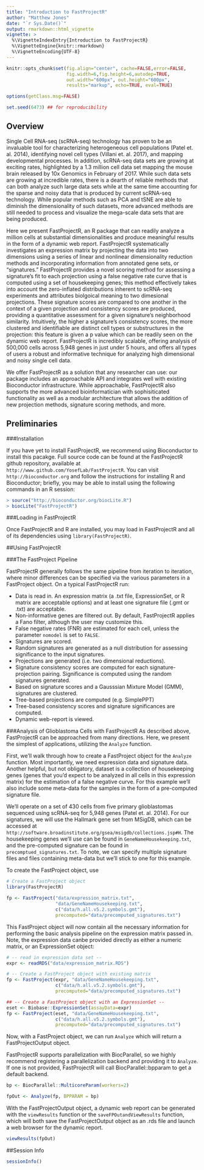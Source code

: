 ```yaml
---
title: "Introduction to FastProjectR"
author: "Matthew Jones"
date: "`r Sys.Date()`"
output: rmarkdown::html_vignette
vignette: >
  %\VignetteIndexEntry{Introduction to FastProjectR}
  %\VignetteEngine{knitr::rmarkdown}
  %\VignetteEncoding{UTF-8}
---
```


``` r

knitr::opts_chunk$set(fig.align="center", cache=FALSE,error=FALSE,
                      fig.width=6,fig.height=6,autodep=TRUE,
                      out.width="600px", out.height="600px",
                      results="markup", echo=TRUE, eval=TRUE)

options(getClass.msg=FALSE)

set.seed(6473) ## for reproducibility

```


## Overview

Single Cell RNA-seq (scRNA-seq) technology has proven to be an invaluable tool for characterizing heterogeneous cell populations (Patel et. al. 2014), identifying novel cell types (Villani et. al. 2017), and mapping developmental processes. In addition, scRNA-seq data sets are growing at exciting rates, highlighted by a 1.3 million cell data set mapping the mouse brain released by 10x Genomics in February of 2017. While such data sets are growing at incredible rates, there is a dearth of reliable methods that can both analyze such large data sets while at the same time accounting for the sparse and noisy data that is produced by current scRNA-seq technology. While popular methods such as PCA and tSNE are able to diminish the dimensionality of such datasets, more advanced methods are still needed to process and visualize the mega-scale data sets that are being produced.

Here we present FastProjectR, an R package that can readily analyze a million cells at substantial dimensionalities and produce meaningful results in the form of a dynamic web report. FastProjectR systematically investigates an expression matrix by projecting the data into two dimensions using a series of linear and nonlinear dimensionality reduction methods and incorporating information from annotated gene sets, or “signatures.” FastProjectR provides a novel scoring method for assessing a signature’s fit to each projection using a false negative rate curve that is computed using a set of housekeeping genes; this method effectively takes into account the zero-inflated distributions inherent to scRNA-seq experiments and attributes biolgoical meaning to two dimesional projections. These signature scores are compared to one another in the context of a given projection and consistency scores are produced, providing a quantitative assessment for a given signature’s neighborhood similarity. Intuitively, the higher a signature’s consistency scores, the more clustered and identifiable are distinct cell types or substructures in the projection: this feature is given a p value which can be readily seen on the dynamic web report. FastProjectR is incredibly scalable, offering analysis of 500,000 cells across 5,948 genes in just under 5 hours, and offers all types of users a robust and informative technique for analyzing high dimensional and noisy single cell data.

We offer FastProjectR as a solution that any researcher can use: our package includes an approachable API and integrates well with existing Bioconductor infrastructure. While approachable, FastProjectR also supports the more advanced bioinformatician with sophisiticated functionality as well as a modular architecture that allows the addition of new projection methods, signature scoring methods, and more. 

## Preliminaries

###Installation 

If you have yet to install FastProjectR, we recommend using Bioconductor to install this pacakge. Full source code can be found at the FastProjectR github repository, available at `http://www.github.com/YosefLab/FastProjectR`.  You can visit `http://bioconductor.org` and follow the instructions for installing R and Bioconductor; briefly, you may be able to install using the following commands in an R session:

```r
> source("http://bioconductor.org/biocLite.R")
> biocLite("FastProjectR")
```

###Loading in FastProjectR

Once FastProjectR and R are installed, you may load in FastProjectR and all of its dependencies using `library(FastProjectR)`. 

##Using FastProjectR

###The FastProject Pipeline

FastProjectR generally follows the same pipeline from iteration to iteration, where minor differences can be specified via the various parameters in a FastProject object. On a typical FastProjectR run:

- Data is read in. An expression matrix (a .txt file, ExpressionSet, or R matrix are acceptable options) and at least one signature file (.gmt or .txt) are acceptable. 
- Non-informative genes are filtered out. By default, FastProjectR applies a Fano filter, although the user may customize this.
- False negative rates (FNR) are estimated for each cell, unless the parameter `nomodel` is set to `FALSE`.
- Signatures are scored.
- Random signatures are generated as a null distribution for assessing significance to the input signatures.
- Projections are generated (i.e. two dimensional reductions).
- Signature consistency scores are computed for each signature-projection pairing. Significance is computed using the random signatures generated.
- Based on signature scores and a Gausssian Mixture Model (GMM), signatures are clustered.
- Tree-based projections are computed (e.g. SimplePPT)
- Tree-based consistency scores and signature significances are computed.
- Dynamic web-report is viewed. 

###Analysis of Glioblastoma Cells with FastProjectR
As described above, FastProjectR can be approached from many directions. Here, we present the simplest of applications, utilizing the `Analyze` function. 

First, we'll walk through how to create a FastProject object for the `Analyze` function. Most importantly, we need expression data and signature data. Another helpful, but not obligatory, dataset is a collection of housekeeping genes (genes that you'd expect to be analyzed in all cells in this expression matrix) for the estimation of a false negative curve. For this example we'll also include some meta-data for the samples in the form of a pre-computed signature file.

We'll operate on a set of 430 cells from five primary glioblastomas sequenced using scRNA-seq  for 5,948 genes (Patel et. al. 2014). For our signatures, we will use the Hallmark gene set from MSigDB, which can be accessed at `http://software.broadinstitute.org/gsea/msigdb/collections.jsp#H`. The housekeeping genes we'll use can be found in `GeneNameHousekeeping.txt`, and the pre-computed signature can be found in `precomptued_signatures.txt`. To note, we can specify multiple signature files and files containing meta-data but we'll stick to one for this example. 

To create the FastProject object, use

```r
# Create a FastProject object
library(FastProjectR)

fp <- FastProject("data/expression_matrix.txt", 
                  "data/GeneNameHousekeeping.txt", 
                  c("data/h.all.v5.2.symbols.gmt"), 
                  precomputed="data/precomputed_signatures.txt")
```

This FastProject object will now contain all the necessary information for performing the basic analysis pipeline on the expression matrix passed in. Note, the expression data canbe provided directly as either a numeric matrix, or an ExpressionSet object:

```r
# -- read in expression data set -- 
expr <- readRDS("data/expression_matrix.RDS")

# -- Create a FastProject object with existing matrix
fp <- FastProject(expr, "data/GeneNameHousekeeping.txt", 
                  c("data/h.all.v5.2.symbols.gmt"), 
                  precomputed="data/precomputed_signatures.txt")

## -- Create a FastProject object with an ExpressionSet -- 
eset <- Biobase::ExpressionSet(assayData=expr)
fp <- FastProject(eset, "data/GeneNameHousekeeping.txt", 
                  c("data/h.all.v5.2.symbols.gmt"), 
                  precomputed="data/precomputed_signatures.txt")
```

Now, with a FastProject object, we can run `Analyze` which will return a FastProjectOutput object.

FastProjectR supports parallelization with BiocParallel, so we highly recommend registering a parallelization
backend and providing it to `Analyze`. If one is not provided, FastProjectR will call BiocParallel::bpparam
to get a default backend.

```r
bp <- BiocParallel::MulticoreParam(workers=2)

fpOut <- Analyze(fp, BPPARAM = bp)
```

With the FastProjectOutput object, a dynamic web report can be generated with the `viewResults` function or the `saveFPOutandViewResults` function, which will both save the FastProjectOutput object as an .rds file and launch a web browser for the dynamic report.

```r
viewResults(fpOut)
```

##Session Info
```r
sessionInfo()
```

